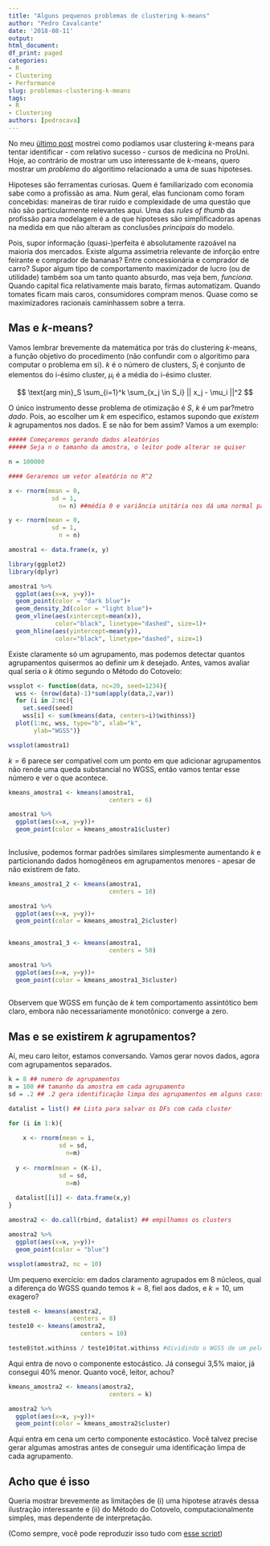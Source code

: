 ---
title: "Alguns pequenos problemas de clustering k-means"
author: "Pedro Cavalcante"
date: '2018-08-11'
output:
html_document:
df_print: paged
categories:
- R
- Clustering
- Performance
slug: problemas-clustering-k-means
tags:
- R
- Clustering
authors: [pedrocava]
---
  
No meu [último post](https://azul.netlify.com/2018/08/11/prouni-clustering/) mostrei como podíamos usar clustering $k$-means para tentar identificar - com relativo sucesso - cursos de medicina no ProUni. Hoje, ao contrário de mostrar um uso interessante de $k$-means, quero mostrar um _problema_ do algoritimo relacionado a uma de suas hipoteses.

Hipoteses são ferramentas curiosas. Quem é familiarizado com economia sabe como a profissão as ama. Num geral, elas funcionam como foram concebidas: maneiras de tirar ruído e complexidade de uma questão que não são particularmente relevantes aqui. Uma das _rules of thumb_ da profissão para modelagem é a de que hipoteses são simplificadoras apenas na medida em que não alteram as conclusões _principais_ do modelo.

Pois, supor informação (quasi-)perfeita é absolutamente razoável na maioria dos mercados. Existe alguma assimetria relevante de inforção entre feirante e comprador de bananas? Entre concessionária e comprador de carro? Supor algum tipo de comportamento maximizador de lucro (ou de utilidade) também soa um tanto quanto absurdo, mas veja bem, _funciona_. Quando capital fica relativamente mais barato, firmas automatizam. Quando tomates ficam mais caros, consumidores compram menos. Quase como se maximizadores racionais caminhassem sobre a terra.

## Mas e $k$-means?

Vamos lembrar brevemente da matemática por trás do clustering $k$-means, a função objetivo do procedimento (não confundir com o algoritimo para computar o problema em si). $k$ é o número de clusters, $S_i$ é conjunto de elementos do i-ésimo cluster, $\mu_i$ é a média do i-ésimo cluster.

$$ \text{arg min}_S \sum_{i=1}^k \sum_{x_j \in S_i} || x_j - \mu_i ||^2 $$

O único instrumento desse problema de otimização é $S$, $k$ é um par?metro _dado_. Pois, ao escolher um $k$ em especifico, estamos supondo que _existem_ $k$ agrupamentos nos dados. E se não for bem assim? Vamos a um exemplo:


```{r}
##### Começaremos gerando dados aleatórios
##### Seja n o tamanho da amostra, o leitor pode alterar se quiser

n = 100000

#### Geraremos um vetor aleatório no R^2

x <- rnorm(mean = 0, 
            sd = 1,
              n= n) ##média 0 e variância unitária nos dá uma normal padrão

y <- rnorm(mean = 0,
            sd = 1,
              n = n)

amostra1 <- data.frame(x, y)

```

```{r imagem1, message=FALSE, warning=FALSE, dpi=1000}

library(ggplot2)
library(dplyr)

amostra1 %>%
  ggplot(aes(x=x, y=y))+
  geom_point(color = "dark blue")+
  geom_density_2d(color = "light blue")+
  geom_vline(aes(xintercept=mean(x)),   
             color="black", linetype="dashed", size=1)+
  geom_hline(aes(yintercept=mean(y)),   
             color="black", linetype="dashed", size=1)
```

Existe claramente só um agrupamento, mas podemos detectar quantos agrupamentos quisermos ao definir um $k$ desejado. Antes, vamos avaliar qual seria o $k$ ótimo segundo o Método do Cotovelo:


```{r imagem2, message=FALSE, warning=FALSE, dpi=1000}

wssplot <- function(data, nc=20, seed=1234){
  wss <- (nrow(data)-1)*sum(apply(data,2,var))
  for (i in 2:nc){
    set.seed(seed)
    wss[i] <- sum(kmeans(data, centers=i)$withinss)}
  plot(1:nc, wss, type="b", xlab="k",
       ylab="WGSS")}

wssplot(amostra1)
```

$k=6$ parece ser compatível com um ponto em que adicionar agrupamentos não rende uma queda substancial no WGSS, então vamos tentar esse número e ver o que acontece.

```{r imagem3, message=FALSE, warning=FALSE, dpi=1000}
kmeans_amostra1 <- kmeans(amostra1, 
                            centers = 6)

amostra1 %>%
  ggplot(aes(x=x, y=y))+
  geom_point(color = kmeans_amostra1$cluster)
  
```

Inclusive, podemos formar padrões similares simplesmente aumentando $k$ e particionando dados homogêneos em agrupamentos menores - apesar de não existirem de fato.

```{r imagem4, message=FALSE, warning=FALSE, dpi=1000}
kmeans_amostra1_2 <- kmeans(amostra1, 
                            centers = 10)

amostra1 %>%
  ggplot(aes(x=x, y=y))+
  geom_point(color = kmeans_amostra1_2$cluster)
  
```

```{r imagem5, message=FALSE, warning=FALSE, dpi=1000}
kmeans_amostra1_3 <- kmeans(amostra1, 
                            centers = 50)

amostra1 %>%
  ggplot(aes(x=x, y=y))+
  geom_point(color = kmeans_amostra1_3$cluster)
  
```

Observem que WGSS em função de $k$ tem comportamento assintótico bem claro, embora não necessariamente monotônico: converge a zero.

## Mas e se existirem $k$ agrupamentos?

Aí, meu caro leitor, estamos conversando. Vamos gerar novos dados, agora com agrupamentos separados.

```{r imagem6, message=FALSE, warning=FALSE, dpi=1000}
k = 8 ## numero de agrupamentos 
m = 100 ## tamanho da amostra em cada agrupamento
sd = .2 ## .2 gera identificação limpa dos agrupamentos em alguns casos

datalist = list() ## Lista para salvar os DFs com cada cluster

for (i in 1:k){
  
    x <- rnorm(mean = i, 
              sd = sd, 
                n=m)
    
  y <- rnorm(mean = (K-i),
              sd = sd,
                n=m)
  
  datalist[[i]] <- data.frame(x,y)
}

amostra2 <- do.call(rbind, datalist) ## empilhamos os clusters

amostra2 %>%
  ggplot(aes(x=x, y=y))+
  geom_point(color = "blue")

wssplot(amostra2, nc = 10)

```
Um pequeno exercício: em dados claramento agrupados em 8 núcleos, qual a diferença do WGSS quando temos $k=8$, fiel aos dados, e $k=10$, um exagero?

```{r}
teste8 <- kmeans(amostra2, 
                  centers = 8)
teste10 <- kmeans(amostra2,
                    centers = 10) 

teste8$tot.withinss / teste10$tot.withinss #dividindo o WGSS de um pelo outro

```
Aqui entra de novo o componente estocástico. Já consegui 3,5% maior, já consegui 40% menor. Quanto você, leitor, achou?

```{r imagem7, message=FALSE, warning=FALSE, dpi=1000}
kmeans_amostra2 <- kmeans(amostra2, 
                            centers = k)

amostra2 %>%
  ggplot(aes(x=x, y=y))+
  geom_point(color = kmeans_amostra2$cluster)
```

Aqui entra em cena um certo componente estocástico. Você talvez precise gerar algumas amostras antes de conseguir uma identificação limpa de cada agrupamento.

## Acho que é isso

Queria mostrar brevemente as limitações de (i) uma hipotese através dessa ilustração interessante e (ii) do Método do Cotovelo, computacionalmente simples, mas dependente de interpretação.

(Como sempre, você pode reproduzir isso tudo com [esse script](https://github.com/danmrc/azul/tree/master/content/post/problema-de-clustering-k-means))
